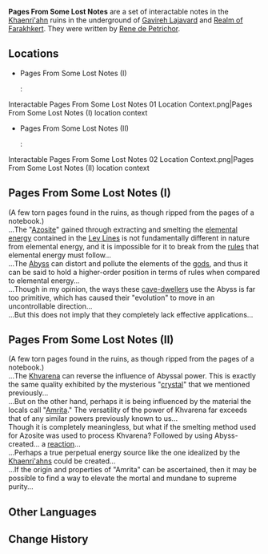 {{Terminology Infobox
|image        = 
|type         = Notable Interactables
|region       = Sumeru
|subregion    = Girdle of the Sands
|area         = Realm of Farakhkert
|subarea      = 
}}
'''Pages From Some Lost Notes''' are a set of interactable notes in the [[Khaenri'ah]]n ruins in the underground of [[Gavireh Lajavard]] and [[Realm of Farakhkert]]. They were written by [[Rene de Petrichor]].

==Locations==
* Pages From Some Lost Notes (I)
*: <gallery>Interactable Pages From Some Lost Notes 01 Location.png|Pages From Some Lost Notes (I) location
Interactable Pages From Some Lost Notes 01 Location Context.png|Pages From Some Lost Notes (I) location context
</gallery>
* Pages From Some Lost Notes (II)
*: <gallery>Interactable Pages From Some Lost Notes 02 Location.png|Pages From Some Lost Notes (II) location
Interactable Pages From Some Lost Notes 02 Location Context.png|Pages From Some Lost Notes (II) location context
</gallery>

==Pages From Some Lost Notes (I)==
(A few torn pages found in the ruins, as though ripped from the pages of a notebook.)<br>
...The "[[Azosite]]" gained through extracting and smelting the [[Element|elemental energy]] contained in the [[Ley Line]]s is not fundamentally different in nature from elemental energy, and it is impossible for it to break from the [[Heavenly Principles|rules]] that elemental energy must follow...<br>
...The [[Abyss]] can distort and pollute the elements of the [[gods]], and thus it can be said to hold a higher-order position in terms of rules when compared to elemental energy...<br>
...Though in my opinion, the ways these [[Khaenri'ah|cave-dwellers]] use the Abyss is far too primitive, which has caused their "evolution" to move in an uncontrollable direction...<br>
...But this does not imply that they completely lack effective applications...

==Pages From Some Lost Notes (II)==
(A few torn pages found in the ruins, as though ripped from the pages of a notebook.)<br>
...The [[Khvarena]] can reverse the influence of Abyssal power. This is exactly the same quality exhibited by the mysterious "[[Gray Crystal|crystal]]" that we mentioned previously...<br>
...But on the other hand, perhaps it is being influenced by the material the locals call "[[Amrita]]." The versatility of the power of Khvarena far exceeds that of any similar powers previously known to us...<br>
Though it is completely meaningless, but what if the smelting method used for Azosite was used to process Khvarena? Followed by using Abyss-created... a [[Arkhe|reaction]]...<br>
...Perhaps a true perpetual energy source like the one idealized by the [[Khaenri'ah]]ns could be created...<br>
...If the origin and properties of "Amrita" can be ascertained, then it may be possible to find a way to elevate the mortal and mundane to supreme purity...

==Other Languages==
{{Other Languages
|en       = Pages From Some Lost Notes
|zhs      = 遗落的笔记残页
|zhs_rm   = Yíluò de Bǐjì Cányè
|zht      = 遺落的筆記殘頁
|zht_rm   = Yíluò de Bǐjì Cányè
|zh_tl    = 
|ja       = 失われたノートの断片
|ja_rm    = Ushinawareta Nooto no Danpen
|ja_tl    = Fragments of Lost Notebooks
|ko       = 분실된 노트<->의 찢겨진 페이지
|ko_tl    = Ripped Out Pages From Lost Notes
|es       = Página dañada de unos apuntes perdidos
|es_tl    = Damaged Page From Some Lost Notes
|fr       = Notes qui ont été perdues
|fr_tl    = Notes that Were Lost
|ru       = Фрагмент потерянных записей
|ru_tl    = Fragment of Lost Notes
|th       = เศษหน้าบันทึกที่สาบสูญ
|th_rm    = 
|th_tl    = 
|vi       = Mảnh Bút Ký Thất Lạc
|vi_tl    = 
|de       = Zerrissene Notizenseite
|de_tl    = Torn Note Page
|id       = Halaman dari Catatan yang Hilang
|id_tl    = Pages From the Lost Notes
|pt       = Páginas de Anotações Perdidas
|pt_tl    = 
|tr       = Bazı Kayıp Notlardan Sayfalar
|tr_tl    = 
|it       = Pagine di alcuni appunti perduti
|it_tl    = 
}}

==Change History==
{{Change History|3.6}}